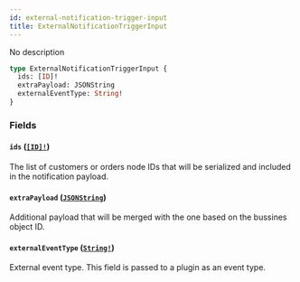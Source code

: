 ```yaml
---
id: external-notification-trigger-input
title: ExternalNotificationTriggerInput
---
```


No description

```graphql
type ExternalNotificationTriggerInput {
  ids: [ID]!
  extraPayload: JSONString
  externalEventType: String!
}
```

### Fields

#### `ids` ([`[ID]!`](/developer/api-reference/scalars/id.mdx))

The list of customers or orders node IDs that will be serialized and included in the notification payload.

#### `extraPayload` ([`JSONString`](/developer/api-reference/scalars/json-string.mdx))

Additional payload that will be merged with the one based on the bussines object ID.

#### `externalEventType` ([`String!`](/developer/api-reference/scalars/string.mdx))

External event type. This field is passed to a plugin as an event type.
